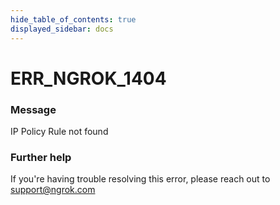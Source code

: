 ```yaml
---
hide_table_of_contents: true
displayed_sidebar: docs
---
```



# ERR_NGROK_1404

### Message

IP Policy Rule not found

### Further help

If you're having trouble resolving this error, please reach out to [support@ngrok.com](mailto:support@ngrok.com?subject=Help%20with%20ERR_NGROK_1404)

<ErrorDetails error="err_ngrok_1404" />
